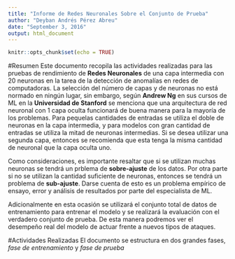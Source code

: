 ```yaml
---
title: "Informe de Redes Neuronales Sobre el Conjunto de Prueba"
author: "Deyban Andrés Pérez Abreu"
date: "September 3, 2016"
output: html_document
---
```


```r
knitr::opts_chunk$set(echo = TRUE)
```

#Resumen
Este documento recopila las actividades realizadas para las pruebas de rendimiento de **Redes Neuronales** de una capa intermedia con 20 neuronas en la tarea de la detección de anomalías en redes de computadoras. La selección del número de capas y de neuronas no está normado en ningún lugar, sin embargo,  según **Andrew Ng** en sus cursos de ML en la **Universidad de Stanford** se menciona que una arquitectura de red neuronal con 1 capa oculta funcionará de buena manera para la mayoría de los problemas. Para pequelas cantidades de entradas se utiliza el doble de neuronas en la capa intermedia, y para modelos con gran cantidad de entradas se utiliza la mitad de neuronas intermedias. Si se desea utilizar una segunda capa, entonces se recomienda que esta tenga la misma cantidad de neuronal que la capa oculta uno.

Como consideraciones, es importante resaltar que si se utilizan muchas neuronas se tendrá un prblema de **sobre-ajuste** de los datos. Por otra parte si no se utilizan la cantidad suficiente de neuronas, entonces se tendrá un problema de **sub-ajuste**. Darse cuenta de esto es un problema empírico de ensayo, error y análisis de resultados por parte del especialista de ML.

Adicionalmente en esta ocasión se utilizará el conjunto total de datos de entrenamiento para entrenar el modelo y se realizará la evaluación con el verdadero conjunto de prueba. De esta manera podremos ver el desempeño real del modelo de actuar frente a nuevos tipos de ataques.

#Actividades Realizadas
El documento se estructura en dos grandes fases, *fase de entrenamiento* y *fase de prueba*